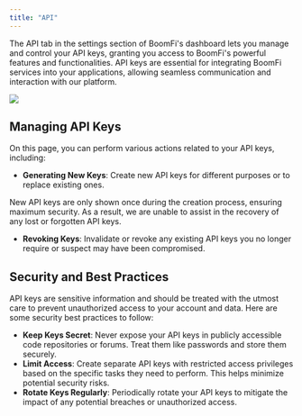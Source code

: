 ```yaml
---
title: "API"
---
```


The API tab in the settings section of BoomFi's dashboard lets you manage and control your API keys, granting you access to BoomFi's powerful features and functionalities. API keys are essential for integrating BoomFi services into your applications, allowing seamless communication and interaction with our platform.

<Image src="/media/docs/e6082f1-api.png"/>

## Managing API Keys

On this page, you can perform various actions related to your API keys, including:

* **Generating New Keys**: Create new API keys for different purposes or to replace existing ones.

<Callout type="warning">
  New API keys are only shown once during the creation process, ensuring maximum security. As a result, we are unable to assist in the recovery of any lost or forgotten API keys.
</Callout>

* **Revoking Keys**: Invalidate or revoke any existing API keys you no longer require or suspect may have been compromised.

## Security and Best Practices

API keys are sensitive information and should be treated with the utmost care to prevent unauthorized access to your account and data. Here are some security best practices to follow:

* **Keep Keys Secret**: Never expose your API keys in publicly accessible code repositories or forums. Treat them like passwords and store them securely.
* **Limit Access**: Create separate API keys with restricted access privileges based on the specific tasks they need to perform. This helps minimize potential security risks.
* **Rotate Keys Regularly**: Periodically rotate your API keys to mitigate the impact of any potential breaches or unauthorized access.
